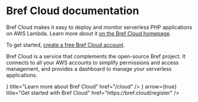 
<NextSeo description="Bref Cloud documentation." />

# Bref Cloud documentation

Bref Cloud makes it easy to deploy and monitor serverless PHP applications on AWS Lambda. Learn more about it [on the Bref Cloud homepage](https://bref.sh/cloud).

To get started, [create a free Bref Cloud account](https://bref.cloud/register).

Bref Cloud is a service that complements the open-source Bref project. It connects to all your AWS accounts to simplify permissions and access management, and provides a dashboard to manage your serverless applications.

<Cards num={2}>
    <Card icon={<Image src={brefIcon} className="size-6" />} title="Learn more about Bref Cloud" href="/cloud" />
    <Card icon={<Image src={brefIcon} className="size-6" />} arrow={true} title="Get started with Bref Cloud" href="https://bref.cloud/register" />
</Cards>
